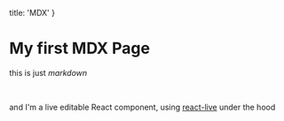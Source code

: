 
  title: 'MDX'
}

# My first MDX Page

this is just _markdown_

<PureComponent />

<br />

and I'm a live editable React component, using [react-live](https://github.com/FormidableLabs/react-live) under the hood

<LiveEdit code={componentClassExample} />
